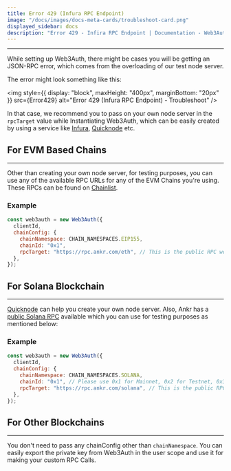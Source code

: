 ```yaml
---
title: Error 429 (Infura RPC Endpoint)
image: "/docs/images/docs-meta-cards/troubleshoot-card.png"
displayed_sidebar: docs
description: "Error 429 - Infira RPC Endpoint | Documentation - Web3Auth"
---
```



---

While setting up Web3Auth, there might be cases you will be getting an JSON-RPC error, which comes from the overloading of our test node server.

The error might look something like this:

<img style={{ display: "block", maxHeight: "400px", marginBottom: "20px" }} src={Error429} alt="Error 429 (Infura RPC Endpoint) - Troubleshoot" />

In that case, we recommend you to pass on your own node server in the `rpcTarget` value while Instantiating Web3Auth, which can be easily created by
using a service like [Infura](https://infura.io/dashboard), [Quicknode](https://www.quicknode.com/endpoints) etc.

## For EVM Based Chains

---

Other than creating your own node server, for testing purposes, you can use any of the available RPC URLs for any of the EVM Chains you're using.
These RPCs can be found on [Chainlist](https://chainlist.org/).

### Example

```javascript
const web3auth = new Web3Auth({
  clientId,
  chainConfig: {
    chainNamespace: CHAIN_NAMESPACES.EIP155,
    chainId: "0x1",
    rpcTarget: "https://rpc.ankr.com/eth", // This is the public RPC we have added, please pass on your own endpoint while creating an app
  },
});
```

## For Solana Blockchain

---

[Quicknode](https://www.quicknode.com/endpoints) can help you create your own node server. Also, Ankr has a
[public Solana RPC](https://www.ankr.com/protocol/public/solana/) available which you can use for testing purposes as mentioned below:

### Example

```javascript
const web3auth = new Web3Auth({
  clientId,
  chainConfig: {
    chainNamespace: CHAIN_NAMESPACES.SOLANA,
    chainId: "0x1", // Please use 0x1 for Mainnet, 0x2 for Testnet, 0x3 for Devnet
    rpcTarget: "https://rpc.ankr.com/solana", // This is the public RPC we have added, please pass on your own endpoint while creating an app
  },
});
```

## For Other Blockchains

---

You don't need to pass any chainConfig other than `chainNamespace`. You can easily export the private key from Web3Auth in the user scope and use it
for making your custom RPC Calls.
